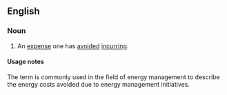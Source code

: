 ==English==

===Noun===
{{en-noun|head=[[cost]] [[avoidance]]|-}}

# {{lb|en|management|accounting}} An [[expense]] one has [[avoided]] [[incurring]].

====Usage notes====
The term is commonly used in the field of energy management to describe the energy costs avoided due to energy management initiatives.